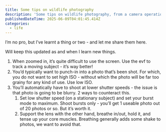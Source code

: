 ```yaml
---
title: Some tips on wildlife photography
description: 'Some tips on wildlife photography, from a camera operation perspective '
publishedDateTime: 2025-06-09T04:01:45.414Z
categories:
  - life
---
```


I’m no pro, but I’ve learnt a thing or two - and let me share them here.

Will keep this updated as and when I learn new things.

1. When zoomed in, it’s quite difficult to use the screen. Use the evf to track a moving subject - it’s way better!
2. You’d typically want to punch-in into a photo that’s been shot. For which, you do not want to set high ISO - without which the photo will be far too grainy for any kind of use. Use low ISO.
3. You’ll automatically have to shoot at lower shutter speeds - the issue is that photo is going to be blurry. 2 ways to counteract this.
   1. Set low shutter speed (on a stationary subject) and set your burst mode to maximum. Shoot bursts only - you’ll get 1 useable photo out of 20 photos or so. But it’s worth it.
   2. Support the lens with the other hand, breathe in/out, hold it, and tense up your core muscles. Breathing generally adds some shake to photos, we want to avoid that.
